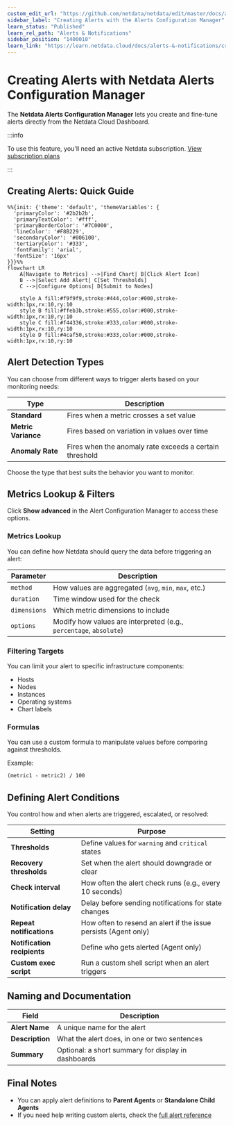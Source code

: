 ```yaml
---
custom_edit_url: "https://github.com/netdata/netdata/edit/master/docs/alerts-and-notifications/creating-alerts-with-netdata-alerts-configuration-manager.md"
sidebar_label: "Creating Alerts with the Alerts Configuration Manager"
learn_status: "Published"
learn_rel_path: "Alerts & Notifications"
sidebar_position: "1400010"
learn_link: "https://learn.netdata.cloud/docs/alerts-&-notifications/creating-alerts-with-the-alerts-configuration-manager"
---
```


# Creating Alerts with Netdata Alerts Configuration Manager

The **Netdata Alerts Configuration Manager** lets you create and fine-tune alerts directly from the Netdata Cloud Dashboard.

:::info

To use this feature, you'll need an active Netdata subscription. [View subscription plans](https://www.netdata.cloud/pricing/)

:::

## Creating Alerts: Quick Guide

```mermaid
%%{init: {'theme': 'default', 'themeVariables': { 
  'primaryColor': '#2b2b2b',
  'primaryTextColor': '#fff', 
  'primaryBorderColor': '#7C0000',
  'lineColor': '#F8B229',
  'secondaryColor': '#006100',
  'tertiaryColor': '#333',
  'fontFamily': 'arial',
  'fontSize': '16px'
}}}%%
flowchart LR
    A[Navigate to Metrics] -->|Find Chart| B[Click Alert Icon]
    B -->|Select Add Alert| C[Set Thresholds]
    C -->|Configure Options| D[Submit to Nodes]
        
    style A fill:#f9f9f9,stroke:#444,color:#000,stroke-width:1px,rx:10,ry:10
    style B fill:#ffeb3b,stroke:#555,color:#000,stroke-width:1px,rx:10,ry:10
    style C fill:#f44336,stroke:#333,color:#000,stroke-width:1px,rx:10,ry:10
    style D fill:#4caf50,stroke:#333,color:#000,stroke-width:1px,rx:10,ry:10
```

## Alert Detection Types

You can choose from different ways to trigger alerts based on your monitoring needs:

| Type                | Description                                             |
|---------------------|---------------------------------------------------------|
| **Standard**        | Fires when a metric crosses a set value                 |
| **Metric Variance** | Fires based on variation in values over time            |
| **Anomaly Rate**    | Fires when the anomaly rate exceeds a certain threshold |

Choose the type that best suits the behavior you want to monitor.

## Metrics Lookup & Filters

Click **Show advanced** in the Alert Configuration Manager to access these options.

### Metrics Lookup

You can define how Netdata should query the data before triggering an alert:

| Parameter    | Description                                                        |
|--------------|--------------------------------------------------------------------|
| `method`     | How values are aggregated (`avg`, `min`, `max`, etc.)              |
| `duration`   | Time window used for the check                                     |
| `dimensions` | Which metric dimensions to include                                 |
| `options`    | Modify how values are interpreted (e.g., `percentage`, `absolute`) |

### Filtering Targets

You can limit your alert to specific infrastructure components:

- Hosts
- Nodes
- Instances
- Operating systems
- Chart labels

### Formulas

You can use a custom formula to manipulate values before comparing against thresholds.

Example:

```txt
(metric1 - metric2) / 100
```

## Defining Alert Conditions

You control how and when alerts are triggered, escalated, or resolved:

| Setting                     | Purpose                                                         |
|-----------------------------|-----------------------------------------------------------------|
| **Thresholds**              | Define values for `warning` and `critical` states               |
| **Recovery thresholds**     | Set when the alert should downgrade or clear                    |
| **Check interval**          | How often the alert check runs (e.g., every 10 seconds)         |
| **Notification delay**      | Delay before sending notifications for state changes            |
| **Repeat notifications**    | How often to resend an alert if the issue persists (Agent only) |
| **Notification recipients** | Define who gets alerted (Agent only)                            |
| **Custom exec script**      | Run a custom shell script when an alert triggers                |

## Naming and Documentation

| Field           | Description                                         |
|-----------------|-----------------------------------------------------|
| **Alert Name**  | A unique name for the alert                         |
| **Description** | What the alert does, in one or two sentences        |
| **Summary**     | Optional: a short summary for display in dashboards |

## Final Notes

- You can apply alert definitions to **Parent Agents** or **Standalone Child Agents**
- If you need help writing custom alerts, check the [full alert reference](/docs/alerts-&-notifications/alert-configuration-reference)
